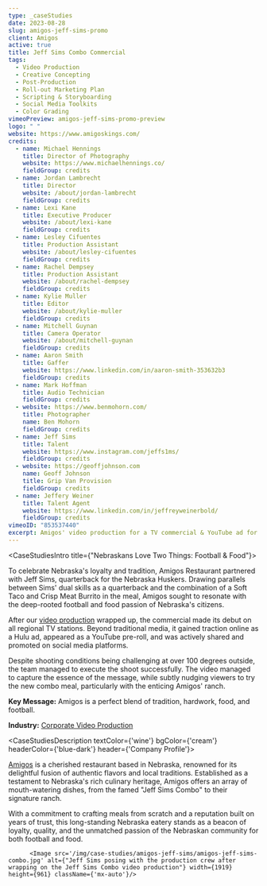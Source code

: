 ```yaml
---
type: _caseStudies
date: 2023-08-28
slug: amigos-jeff-sims-promo
client: Amigos
active: true
title: Jeff Sims Combo Commercial
tags:
  - Video Production
  - Creative Concepting
  - Post-Production
  - Roll-out Marketing Plan
  - Scripting & Storyboarding
  - Social Media Toolkits
  - Color Grading
vimeoPreview: amigos-jeff-sims-promo-preview
logo: " "
website: https://www.amigoskings.com/
credits:
  - name: Michael Hennings
    title: Director of Photography
    website: https://www.michaelhennings.co/
    fieldGroup: credits
  - name: Jordan Lambrecht
    title: Director
    website: /about/jordan-lambrecht
    fieldGroup: credits
  - name: Lexi Kane
    title: Executive Producer
    website: /about/lexi-kane
    fieldGroup: credits
  - name: Lesley Cifuentes
    title: Production Assistant
    website: /about/lesley-cifuentes
    fieldGroup: credits
  - name: Rachel Dempsey
    title: Production Assistant
    website: /about/rachel-dempsey
    fieldGroup: credits
  - name: Kylie Muller
    title: Editor
    website: /about/kylie-muller
    fieldGroup: credits
  - name: Mitchell Guynan
    title: Camera Operator
    website: /about/mitchell-guynan
    fieldGroup: credits
  - name: Aaron Smith
    title: Gaffer
    website: https://www.linkedin.com/in/aaron-smith-353632b3
    fieldGroup: credits
  - name: Mark Hoffman
    title: Audio Technician
    fieldGroup: credits
  - website: https://www.benmohorn.com/
    title: Photographer
    name: Ben Mohorn
    fieldGroup: credits
  - name: Jeff Sims
    title: Talent
    website: https://www.instagram.com/jeffs1ms/
    fieldGroup: credits
  - website: https://geoffjohnson.com
    name: Geoff Johnson
    title: Grip Van Provision
    fieldGroup: credits
  - name: Jeffery Weiner
    title: Talent Agent
    website: https://www.linkedin.com/in/jeffreyweinerbold/
    fieldGroup: credits
vimeoID: "853537440"
excerpt: Amigos' video production for a TV commercial & YouTube ad for the "Jeff Sims Combo", blending Nebraska's football and culinary traditions.
---
```



<CaseStudiesIntro title={"Nebraskans Love Two Things: Football & Food"}>

To celebrate Nebraska's loyalty and tradition, Amigos Restaurant partnered with Jeff Sims, quarterback for the Nebraska Huskers. Drawing parallels between Sims' dual skills as a quarterback and the combination of a Soft Taco and Crisp Meat Burrito in the meal, Amigos sought to resonate with the deep-rooted football and food passion of Nebraska's citizens.

After our [video production](/services/video-production) wrapped up, the commercial made its debut on all regional TV stations. Beyond traditional media, it gained traction online as a Hulu ad, appeared as a YouTube pre-roll, and was actively shared and promoted on social media platforms.

Despite shooting conditions being challenging at over 100 degrees outside, the team managed to execute the shoot successfully. The video managed to capture the essence of the message, while subtly nudging viewers to try the new combo meal, particularly with the enticing Amigos' ranch.

**Key Message:** Amigos is a perfect blend of tradition, hardwork, food, and football.

**Industry:** [Corporate Video Production](/industries/corporate-video-production)
</CaseStudiesIntro>

<CaseStudiesDescription textColor={'wine'} bgColor={'cream'} headerColor={'blue-dark'} header={'Company Profile'}>

[Amigos](https://amigoskings.com) is a cherished restaurant based in Nebraska, renowned for its delightful fusion of authentic flavors and local traditions. Established as a testament to Nebraska's rich culinary heritage, Amigos offers an array of mouth-watering dishes, from the famed "Jeff Sims Combo" to their signature ranch. 

With a commitment to crafting meals from scratch and a reputation built on years of trust, this long-standing Nebraska eatery stands as a beacon of loyalty, quality, and the unmatched passion of the Nebraskan community for both football and food.

</CaseStudiesDescription>


<PageSection>

          <Image src='/img/case-studies/amigos-jeff-sims/amigos-jeff-sims-combo.jpg' alt={"Jeff Sims posing with the production crew after wrapping on the Jeff Sims Combo video production"} width={1919} height={961} className={'mx-auto'}/>

</PageSection>
